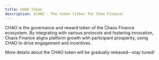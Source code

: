 ```yaml
---
title: CHAO Token
description: $CHAO - The token ticker for Chao Finance.
---
```


CHAO is the governance and reward token of the Chaos Finance ecosystem. By integrating with various protocols and fostering innovation, Chaos Finance aligns platform growth with participant prosperity, using CHAO to drive engagement and incentives. 

More details about the CHAO token will be gradually released—stay tuned! 
